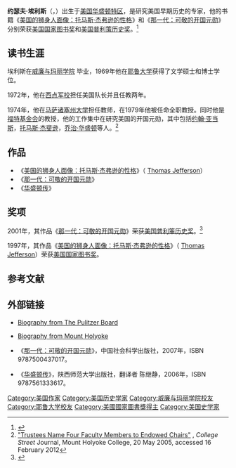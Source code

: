 {{Link style|time=2015-12-12T04:12:13+00:00}}
{{Infobox writer <!-- for more information see [[:Template:Infobox_writer/doc|:Template:Infobox writer/doc]] -->
| name        = 约瑟夫·埃利斯<br />Joseph Ellis
| image       = Joseph ellis 2007.jpg
| imagesize   = 200px
| caption     = 约瑟夫·埃利斯在2007年
| pseudonym   = 
| birth_date  = {{birth date and age|mf=yes|1943|7|18}}
| birth_place = {{USA}}[[华盛顿特区|华盛顿特区]]
| death_date  = 
| death_place = 
| occupation  = [[教授|教授]]
| nationality = {{USA}}
| period      = 
| genre       = [[历史学|历史学]]
| subject     = 
| movement    = 
| notableworks = 《[[那一代：可敬的开国元勋|那一代：可敬的开国元勋]]》<br />《[[美国的狮身人面像：托马斯·杰弗逊的性格|美国的狮身人面像：托马斯·杰弗逊的性格]]》<br />《[[华盛顿传|华盛顿传]]》
| alma_mater  = [[威廉与玛丽学院|威廉与玛丽学院]] <br>[[耶鲁大学|耶鲁大学]] 
| influences  = 
| influenced  = 
| awards      =[[美国国家图书奖|美国国家图书奖]]（1997年）<br /> [[美国|美国]][[普利策奖|普利策历史奖]]（2001年）
| website     = 
| footnotes   = 
}}
'''约瑟夫·埃利斯'''（{{lang-en|'''Joseph Ellis  '''}}，{{bd|1943年|7月18日|||catIdx= Y约瑟夫}}）出生于[[美国|美国]][[华盛顿特区|华盛顿特区]]，是研究美国早期历史的专家，他的书籍《[[美国的狮身人面像：托马斯·杰弗逊的性格|美国的狮身人面像：托马斯·杰弗逊的性格]]》和《[[那一代：可敬的开国元勋|那一代：可敬的开国元勋]]》分别荣获[[美国国家图书奖|美国国家图书奖]]和[[美国|美国]][[普利策奖|普利策历史奖]]。<ref name="Wood">{{cite news| first=Gordon| last=Wood| url=http://www.powells.com/review/2004_12_16| title=His Excellency (''New Republic'' book review)| work=''The New Republic'' (carried at powells.com)| date=16 December 2004| accessdate=2006-08-04| archive-date=2019-05-02| archive-url=https://web.archive.org/web/20190502000231/http://www.powells.com/review/2004_12_16| dead-url=no}}</ref>

== 读书生涯 ==
埃利斯在[[威廉与玛丽学院|威廉与玛丽学院]] 毕业，1969年他在[[耶鲁大学|耶鲁大学]]获得了文学硕士和博士学位。

1972年，他在[[西点军校|西点军校]]担任美国队长并且任教两年。

1974年，他在[[马萨诸塞州大学|马萨诸塞州大学]]担任教师，在1979年他被任命全职教授。同时他是[[福特基金会|福特基金会]]的教授，他的工作集中在研究美国的开国元勋，其中包括[[约翰·亚当斯|约翰·亚当斯]]，[[托马斯·杰斐逊|托马斯·杰斐逊]]，[[乔治·华盛顿|乔治·华盛顿]]等人。<ref name="Trustees">[http://www.mtholyoke.edu/offices/comm/csj/052005/chairs.shtml "Trustees Name Four Faculty Members to Endowed Chairs"] {{webarchive|url=https://web.archive.org/web/20121011213551/https://www.mtholyoke.edu/offices/comm/csj/052005/chairs.shtml |date=2012-10-11 }}, ''College Street'' Journal, Mount Holyoke College, 20 May 2005, accessed 16 February 2012</ref>

== 作品 ==
*《[[美国的狮身人面像：托马斯·杰弗逊的性格|美国的狮身人面像：托马斯·杰弗逊的性格]]》（ [[:en:Thomas_Jefferson|Thomas Jefferson]]）
*《[[那一代：可敬的开国元勋|那一代：可敬的开国元勋]]》
*《[[华盛顿传|华盛顿传]]》

== 奖项 ==
2001年，其作品《[[那一代：可敬的开国元勋|那一代：可敬的开国元勋]]》荣获[[美国|美国]][[普利策奖|普利策历史奖]]。<ref>{{cite news| first=| last=| url=http://www.pulitzer.org/year/2001/history| title=2001 Pulitzer Prize Winners| publisher=pulitzer.org| year=2001| accessdate=2006-08-04| archive-date=2019-11-12| archive-url=https://web.archive.org/web/20191112190138/https://www.pulitzer.org/year/2001/history| dead-url=no}}</ref>

1997年，其作品《[[美国的狮身人面像：托马斯·杰弗逊的性格|美国的狮身人面像：托马斯·杰弗逊的性格]]》（ [[:en:Thomas_Jefferson|Thomas Jefferson]]）荣获[[美国国家图书奖|美国国家图书奖]]。

==参考文献==
<div class="references-small">
<references></references>
</div>

== 外部链接 ==
* {{en}}[http://www.pulitzer.org/biography/2001,History Biography from The Pulitzer Board]
* {{en}}[https://web.archive.org/web/20071107102417/http://www.mtholyoke.edu/acad/misc/profile/15435.shtml Biography from Mount Holyoke]
* {{zh-cn}}《[[那一代：可敬的开国元勋|那一代：可敬的开国元勋]]》，中国社会科学出版社，2007年，ISBN 9787500437017。
* {{zh-cn}}《[[华盛顿传|华盛顿传]]》，陕西师范大学出版社，翻译者 陈继静，2006年，ISBN 9787561333617。

{{Authority control}}
{{DEFAULTSORT:Ellis, Joseph}}
[[Category:美国作家|Category:美国作家]]
[[Category:美国历史学家|Category:美国历史学家]]
[[Category:威廉与玛丽学院校友|Category:威廉与玛丽学院校友]]
[[Category:耶鲁大学校友|Category:耶鲁大学校友]]
[[Category:美國國家圖書獎得主|Category:美國國家圖書獎得主]]
[[Category:美国史学家|Category:美国史学家]]